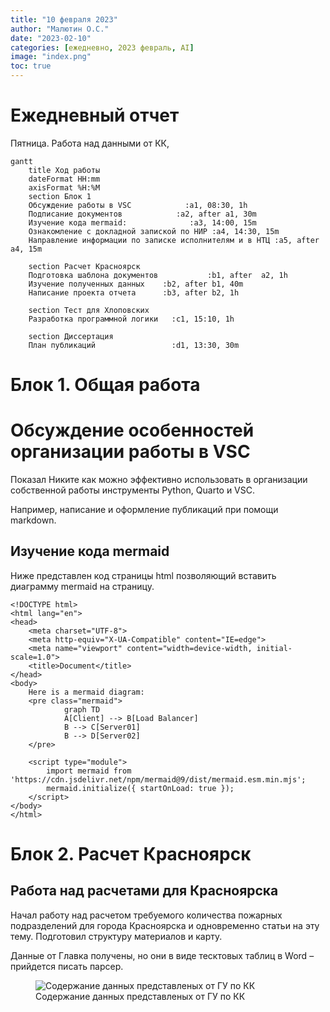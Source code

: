 ```yaml
---
title: "10 февраля 2023"
author: "Малютин О.С."
date: "2023-02-10"
categories: [ежедневно, 2023 февраль, AI]
image: "index.png"
toc: true
---
```


# Ежедневный отчет

Пятница. Работа над данными от КК, 

```mermaid
gantt
    title Ход работы
    dateFormat HH:mm
    axisFormat %H:%M
    section Блок 1
    Обсуждение работы в VSC            :a1, 08:30, 1h
    Подписание документов            :a2, after a1, 30m
    Изучение кода mermaid:              :a3, 14:00, 15m
    Ознакомление с докладной запиской по НИР :a4, 14:30, 15m
    Направление информации по записке исполнителям и в НТЦ :a5, after a4, 15m

    section Расчет Красноярск
    Подготовка шаблона документов           :b1, after  a2, 1h
    Изучение полученных данных    :b2, after b1, 40m
    Написание проекта отчета      :b3, after b2, 1h

    section Тест для Хлоповских
    Разработка программной логики   :c1, 15:10, 1h

    section Диссертация
    План публикаций                 :d1, 13:30, 30m
```



# Блок 1. Общая работа

# Обсуждение особенностей организации работы в VSC

Показал Никите как можно эффективно использовать в организации собственной работы инструменты Python, Quarto и VSC.

Например, написание и оформление публикаций при помощи markdown.

## Изучение кода mermaid

Ниже представлен код страницы html позволяющий вставить диаграмму mermaid на страницу.

```
<!DOCTYPE html>
<html lang="en">
<head>
    <meta charset="UTF-8">
    <meta http-equiv="X-UA-Compatible" content="IE=edge">
    <meta name="viewport" content="width=device-width, initial-scale=1.0">
    <title>Document</title>
</head>
<body>
    Here is a mermaid diagram:
    <pre class="mermaid">
            graph TD 
            A[Client] --> B[Load Balancer] 
            B --> C[Server01] 
            B --> D[Server02]
    </pre>

    <script type="module">
        import mermaid from 'https://cdn.jsdelivr.net/npm/mermaid@9/dist/mermaid.esm.min.mjs';
        mermaid.initialize({ startOnLoad: true });
    </script>
</body>
</html>
```


# Блок 2. Расчет Красноярск

## Работа над расчетами для Красноярска

Начал работу над расчетом требуемого количества пожарных подразделений для города Красноярска и одновременно статьи на эту тему. Подготовил структуру материалов и карту.

Данные от Главка получены, но они в виде тесктовых таблиц в Word -- прийдется писать парсер.

![Содержание данных представленых от ГУ по КК](data_raw.png)